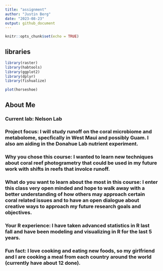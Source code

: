 ```yaml
---
title: "assignment"
author: "Justin Berg"
date: "2023-08-23"
output: github_document
---
```


```r
knitr::opts_chunk$set(echo = TRUE)
```

## libraries
```r
library(raster)
library(habtools)
library(ggplot2)
library(dplyr)
library(fishualize)

plot(horseshoe)
```
## About Me

### Current lab: Nelson Lab
### Project focus: I will study runoff on the coral microbiome and metabolome, specfically in West Maui and possibly Guam. I also am aiding in the Donahue Lab nutrient experiment. 
### Why you chose this course: I wanted to learn new techniques about coral reef photogrametry that could be used in my future work with shifts in reefs that involce runoff. 
### What do you want to learn about the most in this course: I enter this class very open minded and hope to walk away with a better understanding of how others may approach certain coral related issues and to have an open dialogue about creative ways to approach my future research goals and objectives. 
### Your R experience: I have taken advanced statistics in R last fall and have been modeling and visualizing in R for the last 5 years. 
### Fun fact: I love cooking and eating new foods, so my girlfriend and I are cooking a meal from each country around the world (currently have about 12 done). 


